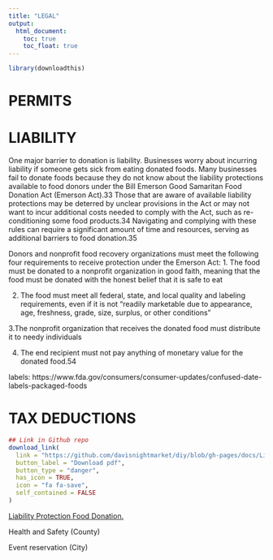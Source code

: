 ```yaml
---
title: "LEGAL"
output:
  html_document:
    toc: true
    toc_float: true
---
```



```r
library(downloadthis)
```


# PERMITS

# LIABILITY

One major barrier to donation is liability. Businesses worry about incurring liability if someone gets sick from eating
donated foods. Many businesses fail to donate foods because they do not know about the liability protections available to
food donors under the Bill Emerson Good Samaritan Food Donation Act (Emerson Act).33 Those that are aware of available
liability protections may be deterred by unclear provisions in the Act or may not want to incur additional costs needed to
comply with the Act, such as re-conditioning some food products.34 Navigating and complying with these rules can require
a significant amount of time and resources, serving as additional barriers to food donation.35


Donors and nonprofit food recovery organizations must meet the following four requirements to receive protection
under the Emerson Act:
1. The food must be donated to a nonprofit organization in good faith, meaning that the food must be donated with the honest belief that it is safe to eat

2. The food must meet all federal, state, and local quality and labeling requirements, even if it is not “readily marketable due to appearance, age, freshness, grade, size, surplus, or other conditions"

3.The nonprofit organization that receives the donated food must distribute it to needy individuals

4. The end recipient must not pay anything of monetary value for the donated food.54

labels: https://www.fda.gov/consumers/consumer-updates/confused-date-labels-packaged-foods

# TAX DEDUCTIONS


```r

## Link in Github repo
download_link(
  link = "https://github.com/davisnightmarket/diy/blob/gh-pages/docs/Liability%20Protection%20Food%20Donation.pdf",
  button_label = "Download pdf",
  button_type = "danger",
  has_icon = TRUE,
  icon = "fa fa-save",
  self_contained = FALSE
)
```



<a href="docs/Liability Protection Food Donation.pdf" target="_blank">Liability Protection Food Donation.</a>

Health and Safety (County)


Event reservation (City)
